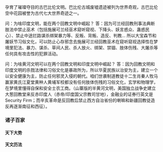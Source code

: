 孕育了璀璨夺目的古巴比伦文明。巴比伦古城废墟遗迹被列为世界奇观，古巴比伦空中花园被誉为古代七大世界奇迹之一。

[^4]: **古代印度文明**是人类古老的主要文明之一，起源于南亚次大陆的印度河流域和恒河流域。这个文明以其丰富、玄奥和神奇的特点深深吸引着世人，对亚洲诸国包括中国产生了深远的影响。<br><br>古印度文明最初表现为印度河流域的文明，也被称为“哈拉巴文化”，大约存在于五千年前至三千年前。这个时期的人们已经使用了象形文字，并发展了复杂的城市规划和建筑技术。然而，这个文明在公元前两千年左右消失，被雅利安人入侵后的恒河流域文明所取代。雅利安人带来了种姓制度，并建立了多个小王国，这标志着古印度文明的第二个阶段。<br><br>在文学、哲学和自然科学等方面，古印度文明作出了重要贡献，其中包括《往世书》《摩诃婆罗多》《罗摩衍那》等重要文献，记录了大量的史实和神话故事。此外，古印度人在数学、天文学和医学等领域也有显著的成就。<br><br>古印度文明的特点还包括其宗教性，它是世界三大宗教之一佛教的诞生地。印度文化的多样性和复杂性也是其显著特征，包括多种语言和宗教派别。尽管古印度文明在历史上曾多次遭受外族入侵的影响，但它为人类文明留下了丰富的遗产，并对后世产生了深远的影响。

[^5]: **中国文明**是世界上古老的主要文明之一，也是世界上持续时间最长的文明之一。产生中华文明的重要因素非黄河和长江莫属了。在黄河流域产生的农业文明，受到历史时期自然地理因素的影响，不断向长江流域农业文明过渡、发展。长江流域农业文明是黄河流域农业文明的继承和发展。黄河流域早期农业一般主要是种植[粟](https://baike.baidu.com/item/粟)，长江流域农业主要是种植[水稻](https://baike.baidu.com/item/稻)。

问：为啥印度文明，能在两个回教文明中崛起？
答：因为可兰经回教刑事法典断肢法中禁止巫术（包括施展可兰经巫术窥听窥视、下降头、妖言惑众、蛊惑民心）、禁止中途拦路谋杀绑架暴力等、反叛、背叛、造反、判教... 所以大宝森节和屠妖节习俗文化，可以防止心存邪念去施展可兰经回教巫术在窥听窥视选择性在梦境里犯法、暴力、谋杀、草间人民、杀人放火、绑架、禁锢、肢体伤残、大屠杀等任何具有攻击性的犯罪活动。

问：为啥黄河文明可以在两个回教文明和印度文明中崛起？
答：因为回教文明和印度文明的杀戮法律和习俗文化是暴政所为，所以华夏民族以治安为主，建立一个以安全健康为主，防止任何邪灵入侵的朝代。咱们世袭制道教徒十二生肖秦人牧马赢家黄氏江夏堂黄种人黄埔军校都没有任何肢体伤残的习俗文化，玄学和物理学，在梦境里懂得自保和安全士农工商。（山寨版的半黄河文明，美国独立战争史建立大葱回教堂来反赤印度人（赤帝/印度国父宗教司甘地），金融业的证券行英文是Security Firm；而辛亥革命是反回教后禁止西方自治省份的喇嘛和新疆回教徒造反再逐渐南征和西征）。

### 诸子百家

#### 天下大势

#### 天文历法


